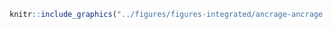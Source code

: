 <!-- #### Ancrage - Sites d'ancrage de navires {-} -->


<!-- -------------------------------------------------- -->

```r
knitr::include_graphics("../figures/figures-integrated/ancrage-ancrage.png")
```

<br>
